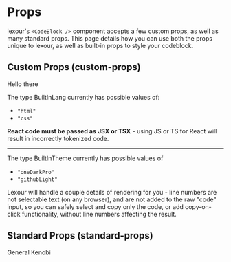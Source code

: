 
# Props

lexour's `<CodeBlock />` component accepts a few custom props, as well as many
standard props. This page details how you can use both the props unique to
lexour, as well as built-in props to style your codeblock.

## Custom Props (custom-props)

Hello there

<PropsTable />

The type <TypeName>BuiltInLang</TypeName> currently has possible values of:

-   `"html"`
-   `"css"`

**React code must be passed as JSX or TSX** - using JS or TS for React will
result in incorrectly tokenized code.

---

The type <TypeName>BuiltInTheme</TypeName> currently has possible values of

-   `"oneDarkPro"`
-   `"githubLight"`

Lexour will handle a couple details of rendering for you - line numbers are not
selectable text (on any browser), and are not added to the raw "code" input, so
you can safely select and copy only the code, or add copy-on-click
functionality, without line numbers affecting the result.

## Standard Props (standard-props)

General Kenobi
